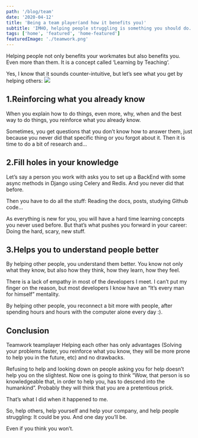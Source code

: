 ```yaml
---
path: '/blog/team'
date: '2020-04-12'
title: 'Being a team player(and how it benefits you)'
subtitle: 'IMHO, helping people struggling is something you should do. Period. Especially they struggle with something(i.e.: programming) and you can solve, in seconds, something that would take them a long time to solve. Also by helping others, you also improve your skills as a programmer.'
tags: ['home', 'featured', 'home-featured']
featuredImage: './teamwork.png'
---
```



Helping people not only benefits your workmates but also benefits you. Even more than them. It is a concept called ‘Learning by Teaching‘.

Yes, I know that it sounds counter-intuitive, but let’s see what you get by helping others:
![](./team.jpg)

## 1.Reinforcing what you already know
When you explain how to do things, even more, why, when and the best way to do things, you reinforce what you already know.

Sometimes, you get questions that you don’t know how to answer them, just because you never did that specific thing or you forgot about it. Then it is time to do a bit of research and…

## 2.Fill holes in your knowledge
Let’s say a person you work with asks you to set up a BackEnd with some async methods in Django using Celery and Redis. And you never did that before.

Then you have to do all the stuff: Reading the docs, posts, studying Github code…

As everything is new for you, you will have a hard time learning concepts you never used before. But that’s what pushes you forward in your career: Doing the hard, scary, new stuff.

## 3.Helps you to understand people better
By helping other people, you understand them better. You know not only what they know, but also how they think, how they learn, how they feel.

There is a lack of empathy in most of the developers I meet. I can’t put my finger on the reason, but most developers I know have an “It’s every man for himself” mentality.

By helping other people, you reconnect a bit more with people, after spending hours and hours with the computer alone every day :).

## Conclusion
Teamwork teamplayer
Helping each other has only advantages (Solving your problems faster, you reinforce what you know, they will be more prone to help you in the future, etc) and no drawbacks.

Refusing to help and looking down on people asking you for help doesn’t help you on the slightest. Now one is going to think “Wow, that person is so knowledgeable that, in order to help you, has to descend into the humankind”. Probably they will think that you are a pretentious prick.

That’s what I did when it happened to me.

So, help others, help yourself and help your company, and help people struggling: It could be you. And one day you’ll be.

Even if you think you won’t.


